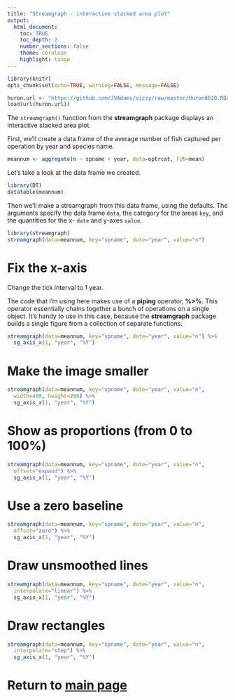 ```yaml
---
title: "Streamgraph - interactive stacked area plot"
output:
  html_document:
    toc: TRUE
    toc_depth: 2
    number_sections: false
    theme: cerulean
    highlight: tango
---
```


```r
library(knitr) 
opts_chunk$set(echo=TRUE, warning=FALSE, message=FALSE)
```

```r
huron.url <- "https://github.com/JVAdams/vizzy/raw/master/Huron0610.RData"
load(url(huron.url))
```

The `streamgraph()` function from the **streamgraph** package displays an interactive stacked area plot.

First, we'll create a data frame of the average number of fish captured per operation by year and species name.

```r
meannum <- aggregate(n ~ spname + year, data=optrcat, FUN=mean)
```

Let's take a look at the data frame we created.

```r
library(DT)
datatable(meannum)
```

Then we'll make a streamgraph from this data frame, using the defaults.  The arguments specify the data frame `data`, the category for the areas `key`, and the quantities for the x- `date` and y-axes `value`.

```r
library(streamgraph)
streamgraph(data=meannum, key="spname", date="year", value="n")
```

# Fix the x-axis

Change the tick interval to 1 year.  

The code that I'm using here makes use of a **piping** operator, **%>%**.  This operator essentially chains together a bunch of operations on a single object.  It's handy to use in this case, because the **streamgraph** package builds a single figure from a collection of separate functions.

```r
streamgraph(data=meannum, key="spname", date="year", value="n") %>%
  sg_axis_x(1, "year", "%Y")
```

# Make the image smaller

```r
streamgraph(data=meannum, key="spname", date="year", value="n",
  width=400, height=200) %>%
  sg_axis_x(1, "year", "%Y")
```

# Show as proportions (from 0 to 100%)

```r
streamgraph(data=meannum, key="spname", date="year", value="n",
  offset="expand") %>%
  sg_axis_x(1, "year", "%Y")
```

# Use a zero baseline

```r
streamgraph(data=meannum, key="spname", date="year", value="n",
  offset="zero") %>%
  sg_axis_x(1, "year", "%Y")
```

# Draw unsmoothed lines

```r
streamgraph(data=meannum, key="spname", date="year", value="n",
  interpolate="linear") %>%
  sg_axis_x(1, "year", "%Y")
```

# Draw rectangles

```r
streamgraph(data=meannum, key="spname", date="year", value="n",
  interpolate="step") %>%
  sg_axis_x(1, "year", "%Y")
```

# Return to [main page](https://rawgit.com/JVAdams/vizzy/master/Visualizations.html)
